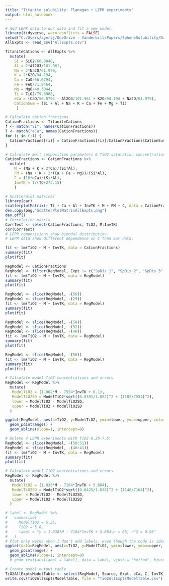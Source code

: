 ```yaml
---
title: "Titanite solubility: Flanagan + LEPR experiments"
output: html_notebook
---
```

```r
# Add LEPR data to our data and fit a new model.
library(tidyverse, warn.conflicts = FALSE)
setwd("C:/Users/ayersj/OneDrive - Vanderbilt/Papers/SpheneSolubility/DataAnalysis/TitaniteExpts")
AllExpts <- read_csv("AllExpts.csv")
```

```r
TitaniteCations <- AllExpts %>%
  mutate(
    Si = SiO2/60.0848,
    Al = 2*Al2O3/101.961,
    Na = 2*Na2O/61.979,
    K = 2*K2O/94.194,
    Ca = CaO/56.0794,
    Fe = FeO/71.8464,
    Mg = MgO/40.3044,
    Ti = TiO2/79.8988,
    eCa = (CaO/56.0794 - Al2O3/101.961 + K2O/94.194 + Na2O/61.979),
    CationSum = (Si + Al + Na + K + Ca + Fe + Mg + Ti)
     )
```

```r
# Calculate cation fractions
CationFractions <- TitaniteCations
f <- match("Si", names(CationFractions))
l <- match("eCa", names(CationFractions))
for (i in f:l) {
  CationFractions[(i)] = CationFractions[(i)]/CationFractions$CationSum
}

```

```r
# Calculate melt composition parameters & TiO2 saturation concentration
CationFractions <- CationFractions %>%
  mutate(
    M = (Na + K + 2*Ca)/(Si*Al),
    FM = (Na + K + 2*(Ca + Fe + Mg))/(Si*Al),
    C = (10*eCa)/(Si*Al),
    InvTK = 1/(TC+273.15)
    )
```

```r
# Scatterplot matrices
library(car)
scatterplotMatrix(~ Ti + Ca + Al + InvTK + M + FM + C, data = CationFractions, groups = CationFractions$Source, smooth = FALSE)
dev.copy(png,"ScatterPlotMatrixAllExpts.png")
dev.off()   
# Correlation matrix
CorrTest <- select(CationFractions, TiO2, M:InvTK)
cor(CorrTest)
# LEPR compositions show bimodal distribution. 
# LEPR data show different dependence on C than our data. 
```


```r
fit <- lm(TiO2 ~ M + InvTK, data = CationFractions)
summary(fit)
plot(fit)
```


```r
RegModel <- CationFractions
RegModel <- filter(RegModel, Expt != c("SpDis_1", "SpDis_2", "SpDis_3", "ASI200"))
fit <- lm(TiO2 ~ M + InvTK, data = RegModel)
summary(fit)
plot(fit)
```

```r
RegModel <- slice(RegModel, -(56))
RegModel <- slice(RegModel, -(29))
fit <- lm(TiO2 ~ M + InvTK, data = RegModel)
summary(fit)
plot(fit)
```

```r
RegModel <- slice(RegModel, -(58))
RegModel <- slice(RegModel, -(52))
RegModel <- slice(RegModel, -(40))
fit <- lm(TiO2 ~ M + InvTK, data = RegModel)
summary(fit)
plot(fit)
```


```r
RegModel <- slice(RegModel, -(50))
fit <- lm(TiO2 ~ M + InvTK, data = RegModel)
summary(fit)
plot(fit)
```

```r
# Calculate model TiO2 concentrations and errors
RegModel <- RegModel %>%
  mutate(
   ModelTiO2 = (1.002*M - 7554*InvTK + 6.1),
   ModelTiO2SD = ModelTiO2*sqrt((0.0391/1.002)^2 + (1182/7554)^2),
   lower = ModelTiO2 - ModelTiO2SD,
   upper = ModelTiO2 + ModelTiO2SD
  )
```

```r
ggplot(RegModel, aes(x=TiO2, y=ModelTiO2, ymin=lower, ymax=upper, color=Source)) +
  geom_pointrange() +
  geom_abline(slope=1, intercept=0)
```

```r
# Delete 4 LEPR experiments with TiO2 6.25-7.5:
RegModel <- slice(RegModel, -(50:51))
RegModel <- slice(RegModel, -(40:41))
fit <- lm(TiO2 ~ M + InvTK, data = RegModel)
summary(fit)
plot(fit)
```

```r
# Calculate model TiO2 concentrations and errors
RegModel <- RegModel %>%
  mutate(
   ModelTiO2 = (1.038*M - 7164*InvTK + 5.684),
   ModelTiO2SD = ModelTiO2*sqrt((0.0425/1.038)^2 + (1148/7164)^2),
   lower = ModelTiO2 - ModelTiO2SD,
   upper = ModelTiO2 + ModelTiO2SD
  )
```


```r
# label <- RegModel %>%
#   summarise(
#     ModelTiO2 = 6.25,
#     TiO2 = 5.0,
#     label = "y = 1.038*M - 7164*InvTK + 5.684\n = 65, r^2 = 0.95"
#   )
# Plot only works when I don't add labels, even though the code is identical to that in Chpt. 28 of Wickham and Grolemund "R for Data Science" 
ggplot(data=RegModel, aes(x=TiO2, y=ModelTiO2, ymin=lower, ymax=upper, color=Source)) +
  geom_pointrange() +
  geom_abline(slope=1, intercept=0)  
  # geom_text(aes(label = label), data = label, vjust = "bottom", hjust = "right")
```


```r
# Create model output table
TiO2AllExptsModelTable <- select(RegModel, Source, Expt, eCa, C, InvTK, TiO2, ModelTiO2, ModelTiO2SD)
write.csv(TiO2AllExptsModelTable, file = "TiO2AllExptsModelTable.csv")
```
